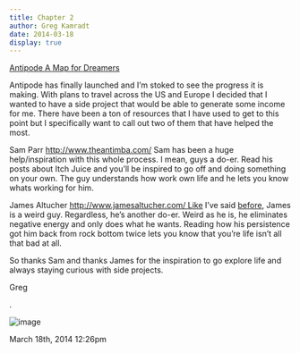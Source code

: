 ```yaml
---
title: Chapter 2
author: Greg Kamradt
date: 2014-03-18
display: true
---
```


[Antipode A Map for Dreamers](http://antipodee.com)


Antipode has finally launched and I’m stoked to see the progress it is making. With plans to travel across the US and Europe I decided that I wanted to have a side project that would be able to generate some income for me. There have been a ton of resources that I have used to get to this point but I specifically want to call out two of them that have helped the most. 


Sam Parr http://www.theantimba.com/ Sam has been a huge help/inspiration with this whole process. I mean, guys a do\-er. Read his posts about Itch Juice and you’ll be inspired to go off and doing something on your own. The guy understands how work own life and he lets you know whats working for him.


James Altucher http://www.jamesaltucher.com/ Like I’ve said [before](http://gregkamradt.com/post/53742561235/choose-your-weird-self), James is a weird guy. Regardless, he’s another do\-er. Weird as he is, he eliminates negative energy and only does what he wants. Reading how his persistence got him back from rock bottom twice lets you know that you’re life isn’t all that bad at all.


So thanks Sam and thanks James for the inspiration to go explore life and always staying curious with side projects.


Greg


.


![image](/images/79977007178_0.jpg)



 March 18th, 2014 12:26pm